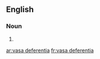 ==English==

===Noun===
{{head|en|plural}}

# {{plural of|vas deferens|lang=en|nocat=1}}

[[ar:vasa deferentia]]
[[fr:vasa deferentia]]